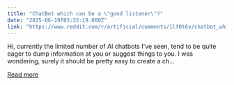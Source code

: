 ```yaml
---
title: "ChatBot which can be a \"good listener\"?"
date: "2025-06-19T03:32:19.000Z"
link: "https://www.reddit.com/r/artificial/comments/1lf0t6v/chatbot_which_can_be_a_good_listener/"
---
```


Hi, currently the limited number of AI chatbots I've seen, tend to be quite eager to dump information at you or suggest things to you. 
 I was wondering, surely it should be pretty easy to create a ch...

[Read more](https://www.reddit.com/r/artificial/comments/1lf0t6v/chatbot_which_can_be_a_good_listener/)
